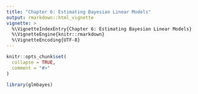```yaml
---
title: "Chapter 6: Estimating Bayesian Linear Models"
output: rmarkdown::html_vignette
vignette: >
  %\VignetteIndexEntry{Chapter 6: Estimating Bayesian Linear Models}
  %\VignetteEngine{knitr::rmarkdown}
  %\VignetteEncoding{UTF-8}
---
```


```r
knitr::opts_chunk$set(
  collapse = TRUE,
  comment = "#>"
)
```

```r
library(glmbayes)
```
